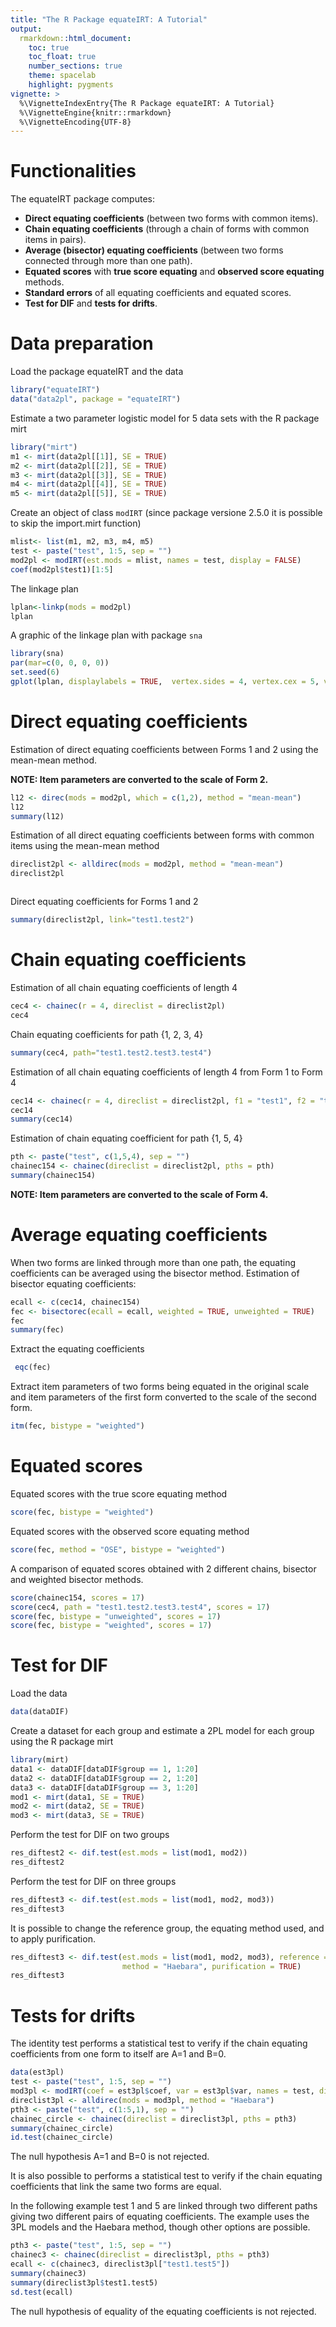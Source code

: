 ---
title: "The R Package equateIRT: A Tutorial"
output: 
  rmarkdown::html_document:
    toc: true
    toc_float: true
    number_sections: true
    theme: spacelab
    highlight: pygments
vignette: >
  %\VignetteIndexEntry{The R Package equateIRT: A Tutorial}
  %\VignetteEngine{knitr::rmarkdown}
  %\VignetteEncoding{UTF-8}
---

# Functionalities

The equateIRT package computes:

* __Direct equating coefficients__ (between two forms with common items).
* __Chain equating coefficients__ (through a chain of forms with common items in pairs).
* __Average (bisector) equating coefficients__ (between two forms connected through more than one path).
* __Equated scores__ with __true score equating__ and __observed score equating__ methods.
* __Standard errors__ of all equating coefficients and equated scores.
* __Test for DIF__ and __tests for drifts__. 

# Data preparation

Load the package equateIRT and the data

```{r}
library("equateIRT")
data("data2pl", package = "equateIRT")
```

Estimate a two parameter logistic model for 5 data sets with the R package mirt

```{r, message=FALSE, results='hide'}
library("mirt")
m1 <- mirt(data2pl[[1]], SE = TRUE)
m2 <- mirt(data2pl[[2]], SE = TRUE)
m3 <- mirt(data2pl[[3]], SE = TRUE)
m4 <- mirt(data2pl[[4]], SE = TRUE)
m5 <- mirt(data2pl[[5]], SE = TRUE)
```

Create an object of class `modIRT` (since package versione 2.5.0 it is possible to skip the import.mirt function)

```{r}
mlist<- list(m1, m2, m3, m4, m5)
test <- paste("test", 1:5, sep = "")
mod2pl <- modIRT(est.mods = mlist, names = test, display = FALSE)
coef(mod2pl$test1)[1:5]
```

The linkage plan

```{r}
lplan<-linkp(mods = mod2pl)
lplan
```

A graphic of the linkage plan with package `sna`

```{r, message=FALSE, fig.cap="Linkage plan",fig.width=3.5,fig.height=3}
library(sna)
par(mar=c(0, 0, 0, 0))
set.seed(6)
gplot(lplan, displaylabels = TRUE,  vertex.sides = 4, vertex.cex = 5, vertex.rot =45,  usearrows = FALSE, label.pos = 5, label.cex = 1, vertex.col = 0)
```

# Direct equating coefficients
 
Estimation of direct equating coefficients between Forms 1 and 2 using
the mean-mean method.

__NOTE: Item parameters are converted to the scale of Form 2.__


```{r}
l12 <- direc(mods = mod2pl, which = c(1,2), method = "mean-mean")
l12
summary(l12)
```

Estimation of all direct equating coefficients between forms with common
items using the mean-mean method

```{r}
direclist2pl <- alldirec(mods = mod2pl, method = "mean-mean")
direclist2pl
```
```{r}

```

Direct equating coefficients for Forms 1 and 2

```{r}
summary(direclist2pl, link="test1.test2")
```

# Chain equating coefficients

Estimation of all chain equating coefficients of length 4

```{r}
cec4 <- chainec(r = 4, direclist = direclist2pl)
cec4
```

Chain equating coefficients for path {1, 2, 3, 4} 

```{r}
summary(cec4, path="test1.test2.test3.test4")
```

Estimation of all chain equating coefficients of length 4
from Form 1 to Form 4

```{r}
cec14 <- chainec(r = 4, direclist = direclist2pl, f1 = "test1", f2 = "test4")
cec14
summary(cec14)
```

Estimation of chain equating coefficient for path {1, 5, 4}

```{r}
pth <- paste("test", c(1,5,4), sep = "")
chainec154 <- chainec(direclist = direclist2pl, pths = pth)
summary(chainec154)
```

__NOTE: Item parameters are converted to the scale of Form 4.__

# Average equating coefficients

When two forms are linked through more than one path, the equating coefficients can be averaged
using the bisector method.
Estimation of bisector equating coefficients:

```{r}
ecall <- c(cec14, chainec154)
fec <- bisectorec(ecall = ecall, weighted = TRUE, unweighted = TRUE)
fec
summary(fec)
```

Extract the equating coefficients

```{r}
 eqc(fec)
```
 
Extract item parameters of two forms being equated in the original scale 
and item parameters of the first form converted to the scale of the second form.

```{r}
itm(fec, bistype = "weighted")
```

# Equated scores

Equated scores with the true score equating method

```{r}
score(fec, bistype = "weighted")
```

Equated scores with the observed score equating method

```{r}
score(fec, method = "OSE", bistype = "weighted")
```

A comparison of equated scores obtained with 2 different chains,
bisector and weighted bisector methods.

```{r}
score(chainec154, scores = 17)
score(cec4, path = "test1.test2.test3.test4", scores = 17)
score(fec, bistype = "unweighted", scores = 17)
score(fec, bistype = "weighted", scores = 17)
```

# Test for DIF

Load the data

```{r}
data(dataDIF)
```

Create a dataset for each group and estimate a 2PL model for each group using the R package mirt

```{r, message=FALSE, results='hide'}
library(mirt)
data1 <- dataDIF[dataDIF$group == 1, 1:20]
data2 <- dataDIF[dataDIF$group == 2, 1:20]
data3 <- dataDIF[dataDIF$group == 3, 1:20]
mod1 <- mirt(data1, SE = TRUE)
mod2 <- mirt(data2, SE = TRUE)
mod3 <- mirt(data3, SE = TRUE)
```

Perform the test for DIF on two groups

```{r}
res_diftest2 <- dif.test(est.mods = list(mod1, mod2))
res_diftest2
```

Perform the test for DIF on three groups

```{r}
res_diftest3 <- dif.test(est.mods = list(mod1, mod2, mod3))
res_diftest3
```

It is possible to change the reference group, the equating method used, and to apply purification.

```{r}
res_diftest3 <- dif.test(est.mods = list(mod1, mod2, mod3), reference = 2, 
                         method = "Haebara", purification = TRUE)
res_diftest3
```


# Tests for drifts

The identity test performs a statistical test to verify if the chain equating coefficients from one form to itself are A=1 and B=0.


```{r}
data(est3pl)
test <- paste("test", 1:5, sep = "")
mod3pl <- modIRT(coef = est3pl$coef, var = est3pl$var, names = test, display = FALSE)
direclist3pl <- alldirec(mods = mod3pl, method = "Haebara")
pth3 <- paste("test", c(1:5,1), sep = "")
chainec_circle <- chainec(direclist = direclist3pl, pths = pth3)
summary(chainec_circle)
id.test(chainec_circle)
```

The null hypothesis A=1 and B=0 is not rejected.


It is also possible to performs a statistical test to verify if the chain equating coefficients that link the same two forms are equal.

In the following example test 1 and 5 are linked through two different paths giving
two different pairs of equating coefficients.
The example uses the 3PL models and the Haebara method, though other options are possible.

```{r}
pth3 <- paste("test", 1:5, sep = "")
chainec3 <- chainec(direclist = direclist3pl, pths = pth3)
ecall <- c(chainec3, direclist3pl["test1.test5"])
summary(chainec3)
summary(direclist3pl$test1.test5)
sd.test(ecall)
```

The null hypothesis of equality of the equating coefficients is not rejected.
